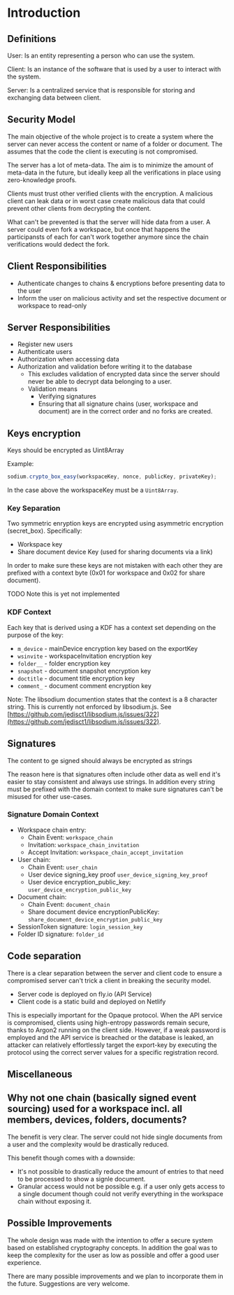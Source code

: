 # Introduction

## Definitions

User: Is an entity representing a person who can use the system.

Client: Is an instance of the software that is used by a user to interact with the system.

Server: Is a centralized service that is responsible for storing and exchanging data between client.

## Security Model

The main objective of the whole project is to create a system where the server can never access the content or name of a folder or document. The assumes that the code the client is executing is not compromised.

The server has a lot of meta-data. The aim is to minimize the amount of meta-data in the future, but ideally keep all the verifications in place using zero-knowledge proofs.

Clients must trust other verified clients with the encryption. A malicious client can leak data or in worst case create malicious data that could prevent other clients from decrypting the content.

What can't be prevented is that the server will hide data from a user. A server could even fork a workspace, but once that happens the participansts of each for can't work together anymore since the chain verifications would dedect the fork.

## Client Responsibilities

- Authenticate changes to chains & encryptions before presenting data to the user
- Inform the user on malicious activity and set the respective document or workspace to read-only

## Server Responsibilities

- Register new users
- Authenticate users
- Authorization when accessing data
- Authorization and validation before writing it to the database
  - This excludes validation of encrypted data since the server should never be able to decrypt data belonging to a user.
  - Validation means
    - Verifying signatures
    - Ensuring that all signature chains (user, workspace and document) are in the correct order and no forks are created.

## Keys encryption

Keys should be encrypted as Uint8Array

Example:

```ts
sodium.crypto_box_easy(workspaceKey, nonce, publicKey, privateKey);
```

In the case above the workspaceKey must be a `Uint8Array`.

### Key Separation

Two symmetric enryption keys are encrypted using asymmetric encryption (secret_box). Specifically:

- Workspace key
- Share document device Key (used for sharing documents via a link)

In order to make sure these keys are not mistaken with each other they are prefixed with a context byte (0x01 for workspace and 0x02 for share document).

TODO Note this is yet not implemented

### KDF Context

Each key that is derived using a KDF has a context set depending on the purpose of the key:

- `m_device` - mainDevice encryption key based on the exportKey
- `wsinvite` - workspaceInvitation encryption key
- `folder__` - folder encryption key
- `snapshot` - document snapshot encryption key
- `doctitle` - document title encryption key
- `comment_` - document comment encryption key

Note: The libsodium documention states that the context is a 8 character string. This is currently not enforced by libsodium.js. See [https://github.com/jedisct1/libsodium.js/issues/322](https://github.com/jedisct1/libsodium.js/issues/322).

## Signatures

The content to ge signed should always be encrypted as strings

The reason here is that signatures often include other data as well end it's easier to stay consistent and always use strings. In addition every string must be prefixed with the domain context to make sure signatures can't be misused for other use-cases.

### Signature Domain Context

- Workspace chain entry:
  - Chain Event: `workspace_chain`
  - Invitation: `workspace_chain_invitation`
  - Accept Invitation: `workspace_chain_accept_invitation`
- User chain:
  - Chain Event: `user_chain`
  - User device signing_key proof `user_device_signing_key_proof`
  - User device encryption_public_key: `user_device_encryption_public_key`
- Document chain:
  - Chain Event: `document_chain`
  - Share document device encryptionPublicKey: `share_document_device_encryption_public_key`
- SessionToken signature: `login_session_key`
- Folder ID signature: `folder_id`

## Code separation

There is a clear separation between the server and client code to ensure a compromised server can't trick a client in breaking the security model.

- Server code is deployed on fly.io (API Service)
- Client code is a static build and deployed on Netlify

This is especially important for the Opaque protocol. When the API service is compromised, clients using high-entropy passwords remain secure, thanks to Argon2 running on the client side. However, if a weak password is employed and the API service is breached or the database is leaked, an attacker can relatively effortlessly target the export-key by executing the protocol using the correct server values for a specific registration record.

## Miscellaneous

## Why not one chain (basically signed event sourcing) used for a workspace incl. all members, devices, folders, documents?

The benefit is very clear. The server could not hide single documents from a user and the complexity would be drastically reduced.

This benefit though comes with a downside:

- It's not possible to drastically reduce the amount of entries to that need to be processed to show a signle document.
- Granular access would not be possible e.g. if a user only gets access to a single document though could not verify everything in the workspace chain without exposing it.

## Possible Improvements

The whole design was made with the intention to offer a secure system based on established cryptography concepts. In addition the goal was to keep the complexity for the user as low as possible and offer a good user experience.

There are many possible improvements and we plan to incorporate them in the future. Suggestions are very welcome.
